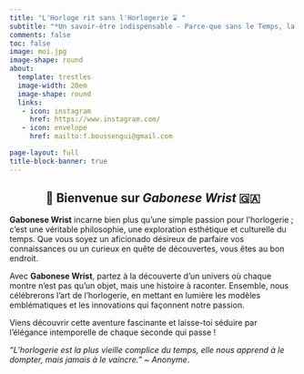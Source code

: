 ```yaml
---
title: "L'Horloge rit sans l'Horlogerie ⌛ "
subtitle: "*Un savoir-être indispensable - Parce-que sans le Temps, la notion de Garde-Temps n'existe pas.*"
comments: false
toc: false 
image: moi.jpg
image-shape: round
about:
  template: trestles
  image-width: 20em
  image-shape: round
  links: 
   - icon: instagram
     href: https://www.instagram.com/
   - icon: envelope
     href: mailto:f.boussengui@gmail.com

page-layout: full
title-block-banner: true
---
```


::: {style="text-align:center;"}
## [👋]{.wave} Bienvenue sur *Gabonese Wrist*  🇬🇦

<iconify-icon icon="flag:ga-4x3"></iconify-icon>
:::

**Gabonese Wrist** incarne bien plus qu’une simple passion pour l’horlogerie ; c’est une véritable philosophie, une exploration esthétique et culturelle du temps. Que vous soyez un aficionado désireux de parfaire vos connaissances ou un curieux en quête de découvertes, vous êtes au bon endroit.

Avec **Gabonese Wrist**, partez à la découverte d’un univers où chaque montre n’est pas qu’un objet, mais une histoire à raconter. Ensemble, nous célébrerons l’art de l’horlogerie, en mettant en lumière les modèles emblématiques et les innovations qui façonnent notre passion.

Viens découvrir cette aventure fascinante et laisse-toi séduire par l’élégance intemporelle de chaque seconde qui passe !

*"L’horlogerie est la plus vieille complice du temps, elle nous apprend à le dompter, mais jamais à le vaincre." ~ Anonyme*.